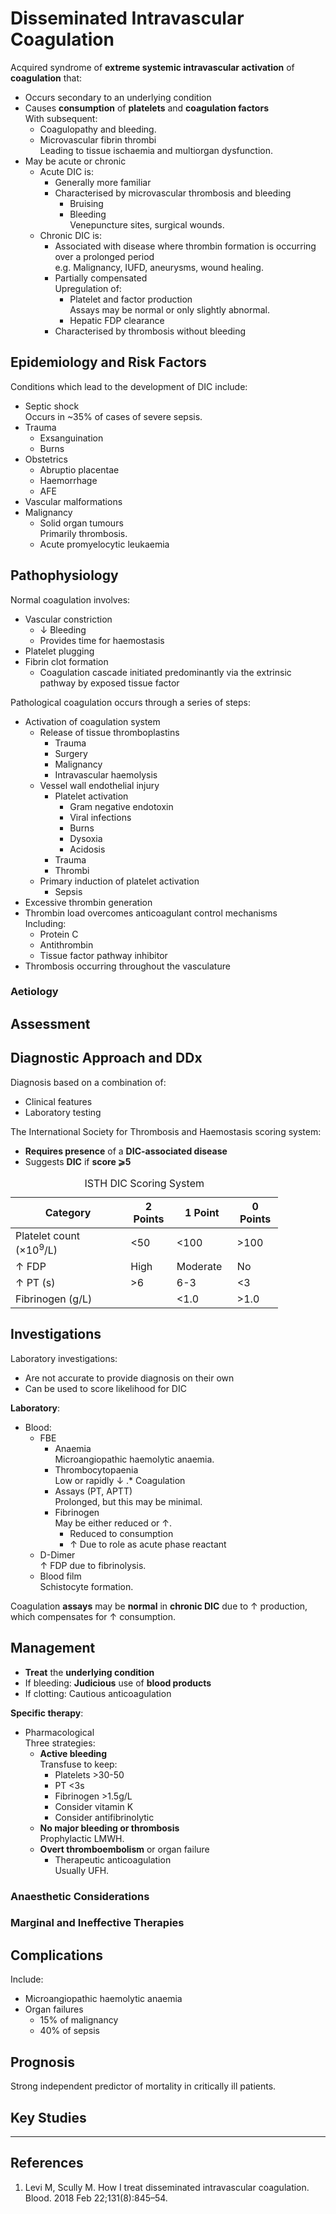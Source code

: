 # Disseminated Intravascular Coagulation

Acquired syndrome of **extreme systemic intravascular activation** of **coagulation** that:

* Occurs secondary to an underlying condition
* Causes **consumption** of **platelets** and **coagulation factors**\
With subsequent:
	* Coagulopathy and bleeding.
	* Microvascular fibrin thrombi\
	Leading to tissue ischaemia and multiorgan dysfunction.
* May be acute or chronic
	* Acute DIC is:
		* Generally more familiar
		* Characterised by microvascular thrombosis and bleeding
			* Bruising
			* Bleeding\
			Venepuncture sites, surgical wounds.
	* Chronic DIC is:
		* Associated with disease where thrombin formation is occurring over a prolonged period\
		e.g. Malignancy, IUFD, aneurysms, wound healing.
		* Partially compensated\
		Upregulation of:
			* Platelet and factor production\
			Assays may be normal or only slightly abnormal.
			* Hepatic FDP clearance
		* Characterised by thrombosis without bleeding


## Epidemiology and Risk Factors

Conditions which lead to the development of DIC include:

* Septic shock\
Occurs in ~35% of cases of severe sepsis.
* Trauma
	* Exsanguination
	* Burns
* Obstetrics
	* Abruptio placentae
	* Haemorrhage
	* AFE
* Vascular malformations
* Malignancy
	* Solid organ tumours\
	Primarily thrombosis.
	* Acute promyelocytic leukaemia


## Pathophysiology

Normal coagulation involves:

* Vascular constriction
	* ↓ Bleeding
	* Provides time for haemostasis
* Platelet plugging
* Fibrin clot formation
	* Coagulation cascade initiated predominantly via the extrinsic pathway by exposed tissue factor


Pathological coagulation occurs through a series of steps:

* Activation of coagulation system
	* Release of tissue thromboplastins
		* Trauma
		* Surgery
		* Malignancy
		* Intravascular haemolysis
	* Vessel wall endothelial injury
		* Platelet activation
			* Gram negative endotoxin
			* Viral infections
			* Burns
			* Dysoxia
			* Acidosis
		* Trauma
		* Thrombi
	* Primary induction of platelet activation
		* Sepsis
* Excessive thrombin generation
* Thrombin load overcomes anticoagulant control mechanisms\
Including:
	* Protein C
	* Antithrombin
	* Tissue factor pathway inhibitor
* Thrombosis occurring throughout the vasculature

### Aetiology

## Assessment

## Diagnostic Approach and DDx

:::info
Diagnosis based on a combination of:

* Clinical features
* Laboratory testing
:::

The International Society for Thrombosis and Haemostasis scoring system:

* **Requires presence** of a **DIC-associated disease**
* Suggests **DIC** if **score ⩾5**

: ISTH DIC Scoring System

+---------------------------+----------+----------+----------+
| Category                  | 2 Points | 1 Point  | 0 Points |
+===========================+==========+==========+==========+
| Platelet count (×10^9^/L) | <50      | <100     | \>100    |
+---------------------------+----------+----------+----------+
| ↑ FDP                     | High     | Moderate | No       |
+---------------------------+----------+----------+----------+
| ↑ PT (s)                  | \>6      | 6-3      | <3       |
+---------------------------+----------+----------+----------+
| Fibrinogen (g/L)          |          | <1.0     | \>1.0    |
+---------------------------+----------+----------+----------+


## Investigations

:::info
Laboratory investigations:

* Are not accurate to provide diagnosis on their own
* Can be used to score likelihood for DIC
:::

**Laboratory**:

* Blood:
	* FBE
		* Anaemia\
		Microangiopathic haemolytic anaemia.
		* Thrombocytopaenia\
		Low or rapidly ↓
	.* Coagulation
		* Assays (PT, APTT)\
		Prolonged, but this may be minimal.
		* Fibrinogen\
		May be either reduced or ↑.
			* Reduced to consumption
			* ↑ Due to role as acute phase reactant
	* D-Dimer\
	↑ FDP due to fibrinolysis.
	* Blood film\
	Schistocyte formation.

:::column-margin
Coagulation **assays** may be **normal** in **chronic DIC** due to ↑ production, which compensates for ↑ consumption.
:::

## Management

:::priority
* **Treat** the **underlying condition**
* If bleeding: **Judicious** use of **blood products**
* If clotting: Cautious anticoagulation
:::

**Specific therapy**:

* Pharmacological\
Three strategies:
	* **Active bleeding**\
	Transfuse to keep:
		* Platelets >30-50
		* PT <3s
		* Fibrinogen >1.5g/L
		* Consider vitamin K
		* Consider antifibrinolytic
	* **No major bleeding or thrombosis**\
	Prophylactic LMWH.
	* **Overt thromboembolism** or organ failure\
		* Therapeutic anticoagulation\
		Usually UFH.


### Anaesthetic Considerations

### Marginal and Ineffective Therapies

## Complications

Include:

* Microangiopathic haemolytic anaemia
* Organ failures
	* 15% of malignancy
	* 40% of sepsis

## Prognosis

Strong independent predictor of mortality in critically ill patients.

## Key Studies


---

## References


1. Levi M, Scully M. How I treat disseminated intravascular coagulation. Blood. 2018 Feb 22;131(8):845–54. 
